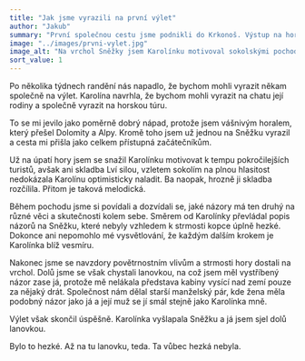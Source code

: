 ```yaml
---
title: "Jak jsme vyrazili na první výlet"
author: "Jakub"
summary: "První společnou cestu jsme podnikli do Krkonoš. Výstup na hory nebyl pro Karolínu až tak přitažlivý a už vůbec nepomáhalo vysvětlování, že každým dalším krokem je blíž vesmíru."
image: "../images/prvni-vylet.jpg"
image_alt: "Na vrchol Sněžky jsem Karolínku motivoval sokolskými pochody."
sort_value: 1
---
```


Po několika týdnech randění nás napadlo, že bychom mohli vyrazit někam společně na výlet. Karolína navrhla, že bychom mohli vyrazit na chatu její rodiny a společně vyrazit na horskou túru.

To se mi jevilo jako poměrně dobrý nápad, protože jsem vášnivým horalem, který přešel Dolomity a Alpy. Kromě toho jsem už jednou na Sněžku vyrazil a cesta mi přišla jako celkem přístupná začátečníkům.

Už na úpatí hory jsem se snažil Karolínku motivovat k tempu pokročilejších turistů, avšak ani skladba Lví silou, vzletem sokolím na plnou hlasitost nedokázala Karolínu optimisticky naladit. Ba naopak, hrozně ji skladba rozčílila. Přitom je taková melodická.

Během pochodu jsme si povídali a dozvídali se, jaké názory má ten druhý na různé věci a skutečnosti kolem sebe. Směrem od Karolínky převládal popis názorů na Sněžku, které nebyly vzhledem k strmosti kopce úplně hezké. Dokonce ani nepomohlo mé vysvětlování, že každým dalším krokem je Karolínka blíž vesmíru.

Nakonec jsme se navzdory povětrnostním vlivům a strmosti hory dostali na vrchol. Dolů jsme se však chystali lanovkou, na což jsem měl vystříbený názor zase já, protože mě nelákala představa kabiny vysící nad zemí pouze za nějaký drát. Společnost nám dělal starší manželský pár, kde žena měla podobný názor jako já a její muž se jí smál stejně jako Karolínka mně.

Výlet však skončil úspěšně. Karolínka vyšlapala Sněžku a já jsem sjel dolů lanovkou.

Bylo to hezké. Až na tu lanovku, teda. Ta vůbec hezká nebyla.
